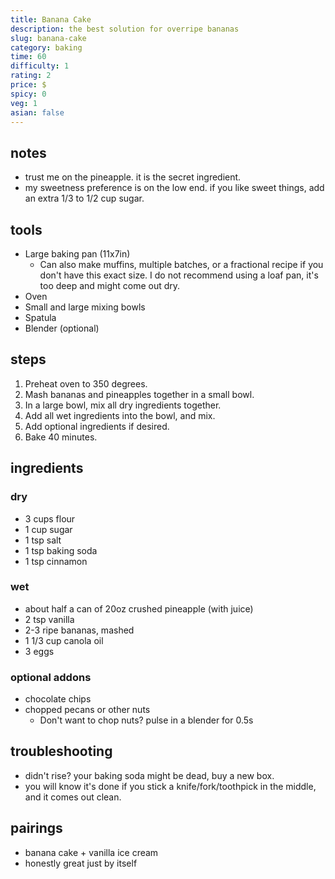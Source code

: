 ```yaml
---
title: Banana Cake
description: the best solution for overripe bananas
slug: banana-cake
category: baking
time: 60
difficulty: 1
rating: 2
price: $
spicy: 0
veg: 1
asian: false
---
```


## notes

- trust me on the pineapple. it is the secret ingredient.
- my sweetness preference is on the low end. if you like sweet things, add an extra 1/3 to 1/2 cup sugar.

## tools

- Large baking pan (11x7in)
  - Can also make muffins, multiple batches, or a fractional recipe if you don't have this exact size. I do not recommend using a loaf pan, it's too deep and might come out dry.
- Oven
- Small and large mixing bowls
- Spatula
- Blender (optional)

## steps

1. Preheat oven to 350 degrees.
2. Mash bananas and pineapples together in a small bowl.
3. In a large bowl, mix all dry ingredients together.
4. Add all wet ingredients into the bowl, and mix.
5. Add optional ingredients if desired.
6. Bake 40 minutes.

## ingredients

### dry

- 3 cups flour
- 1 cup sugar
- 1 tsp salt
- 1 tsp baking soda
- 1 tsp cinnamon

### wet

- about half a can of 20oz crushed pineapple (with juice)
- 2 tsp vanilla
- 2-3 ripe bananas, mashed
- 1 1/3 cup canola oil
- 3 eggs

### optional addons

- chocolate chips
- chopped pecans or other nuts
  - Don't want to chop nuts? pulse in a blender for 0.5s

## troubleshooting

- didn't rise? your baking soda might be dead, buy a new box.
- you will know it's done if you stick a knife/fork/toothpick in the middle, and it comes out clean.

## pairings

- banana cake + vanilla ice cream
- honestly great just by itself
